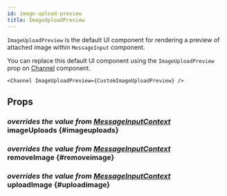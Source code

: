 ```yaml
---
id: image-upload-preview
title: ImageUploadPreview
---
```



`ImageUploadPreview` is the default UI component for rendering a preview of attached image within `MessageInput` component.

You can replace this default UI component using the `ImageUploadPreview` prop on [Channel](../core-components/channel.mdx) component.

```tsx
<Channel ImageUploadPreview={CustomImageUploadPreview} />
```

## Props

### <div class="label description">_overrides the value from [MessageInputContext](../contexts/message_input_context.mdx#imageuploads)_</div> imageUploads {#imageuploads}

<ImageUploads />

### <div class="label description">_overrides the value from [MessageInputContext](../contexts/message_input_context.mdx#removeimage)_</div> removeImage {#removeimage}

<RemoveImage />

### <div class="label description">_overrides the value from [MessageInputContext](../contexts/message_input_context.mdx#uploadimage)_</div> uploadImage {#uploadimage}

<UploadImage />
